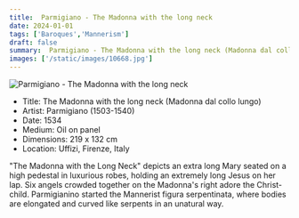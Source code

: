 ```yaml
---
title:  Parmigiano - The Madonna with the long neck
date: 2024-01-01
tags: ['Baroques','Mannerism']
draft: false
summary:  Parmigiano - The Madonna with the long neck (Madonna dal collo lungo)
images: ['/static/images/10668.jpg']
---
```


![ Parmigiano - The Madonna with the long neck](/static/images/10668.jpg)

* Title: The Madonna with the long neck (Madonna dal collo lungo)
* Artist:  Parmigiano (1503-1540)
* Date: 1534
* Medium: Oil on panel
* Dimensions: 219 x 132 cm
* Location: Uffizi, Firenze, Italy

\"The Madonna with the Long Neck\" depicts an extra long Mary seated on a high pedestal in luxurious robes, holding an extremely long Jesus on her lap. Six angels crowded together on the Madonna's right adore the Christ-child. Parmigianino started the Mannerist figura serpentinata, where bodies are elongated and curved like serpents in an unatural way.
